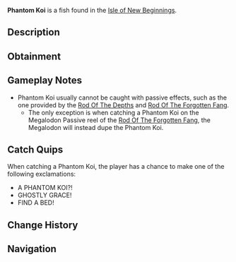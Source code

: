 {{FishInfobox
|image          = Phantom Koi.png
|rarity         = Secret
|sea            = Second Sea
|location       = [[Isle of New Beginnings]]
|sublocation    = 
|sources        = Fishing Rod
|nopassive      = 1
|radar_location = 
|prog_speed     = -85
|xp             = 6600
|weather        = Foggy
|time           = Day
|season         = Autumn
|bait           = Luminous Larva
|base_weight    = 960
|base_value     = 13860
|weight_range   = 600
|base_chance    = 1
|base_resil     = 4
}}
'''Phantom Koi''' is a {{Rarity|Secret}} fish found in the [[Isle of New Beginnings]].

== Description ==
{{Description|A white koi with grey accents and ornate fins, a spectral beauty of the depths.|Bestiary Entry}}

== Obtainment ==
{{Description|It glides where the fog veils the tide.|Bestiary Hint}}
{{Fish Availability|
Isle of New Beginnings
|top_rods      = 
Great Rod of Oscar\1279.2\7280.69;
Astralhook Rod\1173.64\7265.52;
Fang of the Eclipse\1028.15\7488.77;
Azure Of Lagoon\982.82\6885.29;
Free Spirit Rod\972.99\6402.35;
Resourceful Rod\643.15\6405.41;
Wildflower Rod\745.98\6759.43;
North-Star Rod\324.69\3782.08;
Event Horizon Rod\315.08\3670.11;
Blazebringer Rod\756.38\5421.92;
Verdant Shear Rod\688.35\5055.1;
Challenger's Rod\565.43\4297.89;
Seraphic Rod\555.19\4077.22;
Ethereal Prism Rod\524.35\3715.26;
Trident Rod\521.65\3830.89;
No-Life Rod\485.34\3705.79;
Rod Of The Forgotten Fang\457.49\3373.69;
Rod Of The Exalted One\422.04\3049.37;
Depthseeker Rod\407.33\3161.81;
Rod Of The Depths\390.4\2915.86;
Avalanche Rod\370.4\2870.21;
Volcanic Rod\364.3\2820.22;
Steady Rod\349.18\2629.43;
Zeus Rod\348.15\2695.17
|recommended   = Astralhook Rod
}}

== Gameplay Notes ==
* Phantom Koi usually cannot be caught with passive effects, such as the one provided by the [[Rod Of The Depths]] and [[Rod Of The Forgotten Fang]].
** The only exception is when catching a Phantom Koi on the Megalodon Passive reel of the [[Rod Of The Forgotten Fang]], the Megalodon will instead dupe the Phantom Koi.

== Catch Quips ==
When catching a Phantom Koi, the player has a chance to make one of the following exclamations:
* A PHANTOM KOI?!
* GHOSTLY GRACE!
* FIND A BED!

== Change History ==
{{Change History|{{subst:Current Version}}}}

== Navigation ==
{{Fish Navbox|Isle of New Beginnings}}